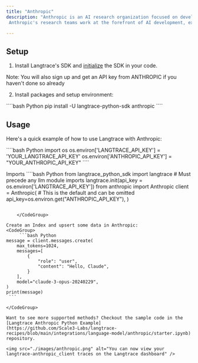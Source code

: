 ```yaml
---
title: "Anthropic"
description: "Anthropic is an AI research organization focused on developing safe, reliable, and beneficial artificial intelligence systems.
 Anthropic's research teams work at the forefront of AI development, exploring techniques to build large-scale AI systems that are interpretable, steerable, and aligned with human values. "

---
```

## Setup

1. Install Langtrace's SDK and [initialize](/quickstart) the SDK in your code.

 Note: You will also sign up and get an API key from ANTHROPIC if you haven't done so already

2. Install packages and setup environment:
<CodeGroup>
    ````bash Python
    pip install -U langtrace-python-sdk anthropic
   ````
   </CodeGroup>

## Usage
Here's a quick example of how to use Langtrace with Anthropic:

<CodeGroup>
````bash Python
import os
os.environ['LANGTRACE_API_KEY'] = 'YOUR_LANGTRACE_API_KEY'
os.environ['ANTHROPIC_API_KEY'] = "YOUR_ANTHROPIC_API_KEY"
 ````
</CodeGroup>


 Imports
<CodeGroup>
    ````bash Python
    from langtrace_python_sdk import langtrace # Must precede any llm module imports
langtrace.init(api_key = os.environ['LANGTRACE_API_KEY'])
from anthropic import Anthropic
client = Anthropic(
    # This is the default and can be omitted
    api_key=os.environ.get("ANTHROPIC_API_KEY"),
)
````

    </CodeGroup>

Create an Index and upsert some data in Anthropic:
<CodeGroup>
     ```bash Python
message = client.messages.create(
    max_tokens=1024,
    messages=[
        {
            "role": "user",
            "content": "Hello, Claude",
        }
    ],
    model="claude-3-opus-20240229",
)
print(message)
 ```

</CodeGroup>

Want to see more supported methods? Checkout the sample code in the [Langtrace Anthropic Python Example]
(https://github.com/Scale3-Labs/langtrace-recipes/blob/main/integrations/language-model/anthropic/starter.ipynb) repository.

<img src="./images/anthropic.png" alt="You can now view your langtrace-anthropic_client traces on the Langtrace dashboard" />
